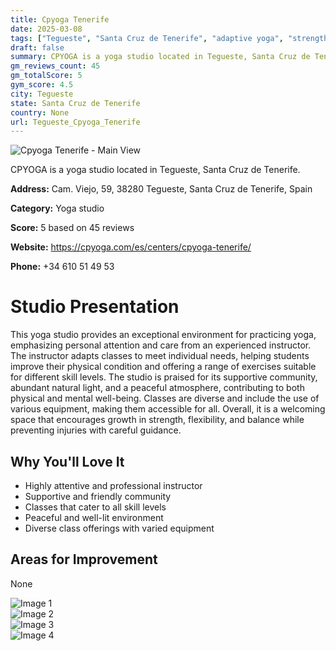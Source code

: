 ```yaml
---
title: Cpyoga Tenerife
date: 2025-03-08
tags: ["Tegueste", "Santa Cruz de Tenerife", "adaptive yoga", "strength", "flexibility", "supportive atmosphere", "experienced instructor", "Tegueste"]  
draft: false
summary: CPYOGA is a yoga studio located in Tegueste, Santa Cruz de Tenerife.
gm_reviews_count: 45
gm_totalScore: 5
gym_score: 4.5
city: Tegueste
state: Santa Cruz de Tenerife
country: None
url: Tegueste_Cpyoga_Tenerife
---
```


<div className="aspect-[16/9] relative my-8">
  <img 
    src="https://lh5.googleusercontent.com/p/AF1QipMBbrF6bZ-Epzn-fSX_X1-i7aPa-f_DfYxD-OKW=w1920-h1080-k-no"
    alt="Cpyoga Tenerife - Main View"
    className="object-cover absolute inset-0 w-full h-full rounded-lg"
  />
</div>

CPYOGA is a yoga studio located in Tegueste, Santa Cruz de Tenerife.

**Address:** Cam. Viejo, 59, 38280 Tegueste, Santa Cruz de Tenerife, Spain

**Category:** Yoga studio

**Score:** 5 based on 45 reviews

**Website:** https://cpyoga.com/es/centers/cpyoga-tenerife/

**Phone:** +34 610 51 49 53

# Studio Presentation

This yoga studio provides an exceptional environment for practicing yoga, emphasizing personal attention and care from an experienced instructor. The instructor adapts classes to meet individual needs, helping students improve their physical condition and offering a range of exercises suitable for different skill levels. The studio is praised for its supportive community, abundant natural light, and a peaceful atmosphere, contributing to both physical and mental well-being. Classes are diverse and include the use of various equipment, making them accessible for all. Overall, it is a welcoming space that encourages growth in strength, flexibility, and balance while preventing injuries with careful guidance.

## Why You'll Love It

- Highly attentive and professional instructor
- Supportive and friendly community
- Classes that cater to all skill levels
- Peaceful and well-lit environment
- Diverse class offerings with varied equipment

## Areas for Improvement

None

<div className="grid grid-cols-1 xl:grid-cols-2 gap-4 my-8">
<div className="aspect-[4/3] relative"><img src="https://lh3.googleusercontent.com/p/AF1QipNT5ckYXQ9IVltJW6zDs-uCmfMQGTpMsLSPvDdo=w1920-h1080-k-no" alt="Image 1" className="object-cover absolute inset-0 w-full h-full rounded-lg" /></div>
<div className="aspect-[4/3] relative"><img src="https://lh5.googleusercontent.com/p/AF1QipMSG7wYKTHk8mnpKqbLootUL056IiQTX9mzhjvC=w1920-h1080-k-no" alt="Image 2" className="object-cover absolute inset-0 w-full h-full rounded-lg" /></div>
<div className="aspect-[4/3] relative"><img src="https://lh5.googleusercontent.com/p/AF1QipNhyuV6Y4DwuIZ6aozfIZ_CcRkG3ml86vi0hP9M=w1920-h1080-k-no" alt="Image 3" className="object-cover absolute inset-0 w-full h-full rounded-lg" /></div>
<div className="aspect-[4/3] relative"><img src="https://lh5.googleusercontent.com/p/AF1QipOaoaAPjsvq9vP6oT3SyHqaRZaotST_GM7ArBqv=w1920-h1080-k-no" alt="Image 4" className="object-cover absolute inset-0 w-full h-full rounded-lg" /></div>
</div>